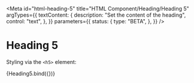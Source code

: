 <!-- @license CC0-1.0 -->


<Meta
  id="html-heading-5"
  title="HTML Component/Heading/Heading 5"
  argTypes={{
    textContent: {
      description: "Set the content of the heading",
      control: "text",
    },
  }}
  parameters={{
    status: {
      type: "BETA",
    },
  }}
/>

# Heading 5

Styling via the `<h5>` element:

<Canvas>
  <Story
    name="Default"
    args={{
      textContent: "The Quick Brown Fox Jumps Over The Lazy Dog",
    }}
  >
    {Heading5.bind({})}
  </Story>
</Canvas>

<ArgsTable story="Default" />
